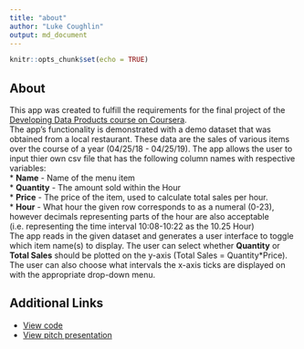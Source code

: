 ```yaml
---
title: "about"
author: "Luke Coughlin"
output: md_document
---
```


```r
knitr::opts_chunk$set(echo = TRUE)
```

## About
This app was created to fulfill the requirements for the final project of the [Developing Data Products course on Coursera](https://www.coursera.org/learn/data-products).  
The app's functionality is demonstrated with a demo dataset that was obtained from a local restaurant. These data are the sales of various items over the course of a year (04/25/18 - 04/25/19). The app allows the user to input thier own csv file that has the following column names with respective variables:  
* **Name** - Name of the menu item  
* **Quantity** - The amount sold within the Hour  
* **Price** - The price of the item, used to calculate total sales per hour.  
* **Hour** - What hour the given row corresponds to as a numeral (0-23), however decimals representing parts of the hour are also acceptable (i.e. representing the time interval 10:08-10:22 as the 10.25 Hour)  
The app reads in the given dataset and generates a user interface to toggle which item name(s) to display. The user can select whether **Quantity** or **Total Sales** should be plotted on the y-axis (Total Sales = Quantity*Price). The user can also choose what intervals the x-axis ticks are displayed on with the appropriate drop-down menu.  


## Additional Links  
* [View code](https://github.com/PhiPrime/firstShinyApp)  
* [View pitch presentation](https://phiprime.github.io/firstShinyApp/index.html)  
